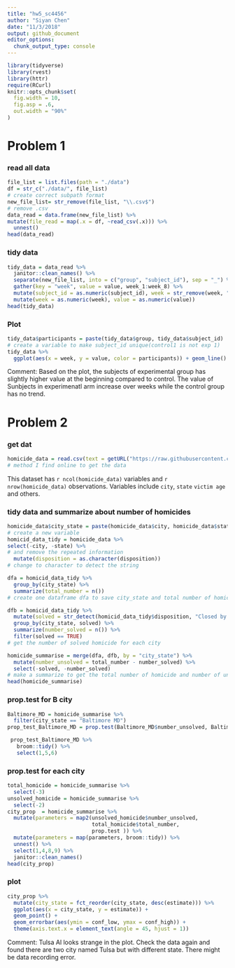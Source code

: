 ```yaml
---
title: "hw5_sc4456"
author: "Siyan Chen"
date: "11/3/2018"
output: github_document
editor_options: 
  chunk_output_type: console
---
```


```r
library(tidyverse)
library(rvest)
library(httr)
require(RCurl)
knitr::opts_chunk$set(
  fig.width = 10,
  fig.asp = .6,
  out.width = "90%"
)

```

# Problem 1


### read all data

```r
file_list = list.files(path = "./data") 
df = str_c("./data/", file_list) 
# create correct subpath format
new_file_list= str_remove(file_list, "\\.csv$")
# remove .csv 
data_read = data.frame(new_file_list) %>% 
mutate(file_read = map(.x = df, ~read_csv(.x))) %>% 
  unnest()
head(data_read)
```

### tidy data  

```r
tidy_data = data_read %>%
  janitor::clean_names() %>% 
  separate(new_file_list, into = c("group", "subject_id"), sep = "_") %>% 
  gather(key = "week", value = value, week_1:week_8) %>% 
  mutate(subject_id = as.numeric(subject_id), week = str_remove(week, "week\\_")) %>% 
  mutate(week = as.numeric(week), value = as.numeric(value))
head(tidy_data)
```

### Plot

```r
tidy_data$participants = paste(tidy_data$group, tidy_data$subject_id)
# create a variable to make subject_id unique(control1 is not exp 1)
tidy_data %>% 
  ggplot(aes(x = week, y = value, color = participants)) + geom_line() + facet_grid(~group)
```

Comment: Based on the plot, the subjects of experimental group has slightly higher value at the beginning compared to control. The value of Sunbjects in experimenatl arm increase over weeks while the control group has no trend.

# Problem 2

### get dat

```r
homicide_data = read.csv(text = getURL("https://raw.githubusercontent.com/washingtonpost/data-homicides/master/homicide-data.csv"))
# method I find online to get the data
```

This dataset has `r ncol(homicide_data)` variables and `r nrow(homicide_data)` observations. Variables include `city`, `state` `victim age` and others.

### tidy data and summarize about number of homicides 

```r
homicide_data$city_state = paste(homicide_data$city, homicide_data$state) 
# create a new variable 
homicid_data_tidy = homicide_data %>% 
select(-city, -state) %>% 
# and remove the repeated information 
  mutate(disposition = as.character(disposition))
# change to character to detect the string

dfa = homicid_data_tidy %>% 
  group_by(city_state) %>% 
  summarize(total_number = n()) 
# create one dataframe dfa to save city_state and total number of homicide

dfb = homicid_data_tidy %>% 
  mutate(solved = str_detect(homicid_data_tidy$disposition, "Closed by arrest")) %>% 
  group_by(city_state, solved) %>% 
  summarize(number_solved = n()) %>% 
  filter(solved == TRUE)
# get the number of solved homicide for each city

homicide_summarise = merge(dfa, dfb, by = "city_state") %>% 
  mutate(number_unsolved = total_number - number_solved) %>% 
  select(-solved, -number_solved) 
# make a summarize to get the total number of homicide and number of unsolved homicide for each city. 
head(homicide_summarise)
```

### prop.test for B city

```r
Baltimore_MD = homicide_summarise %>% 
  filter(city_state == "Baltimore MD") 
prop_test_Baltimore_MD = prop.test(Baltimore_MD$number_unsolved, Baltimore_MD$total_number)

 prop_test_Baltimore_MD %>% 
   broom::tidy() %>% 
   select(1,5,6)
```

### prop.test for each city

```r
total_homicide = homicide_summarise %>% 
  select(-3)
unsolved_homicide = homicide_summarise %>% 
  select(-2)
city_prop  = homicide_summarise %>% 
  mutate(parameters = map2(unsolved_homicide$number_unsolved,
                           total_homicide$total_number,
                           prop.test )) %>% 
  mutate(parameters = map(parameters, broom::tidy)) %>% 
  unnest() %>% 
  select(1,4,8,9) %>% 
  janitor::clean_names()
head(city_prop)
```


### plot

```r
city_prop %>% 
  mutate(city_state = fct_reorder(city_state, desc(estimate))) %>% 
  ggplot(aes(x = city_state, y = estimate)) +
  geom_point() +
  geom_errorbar(aes(ymin = conf_low, ymax = conf_high)) +
  theme(axis.text.x = element_text(angle = 45, hjust = 1))
```

Comment: Tulsa Al looks strange in the plot. Check the data again and found there are two city named Tulsa but with different state. There might be data recording error. 


